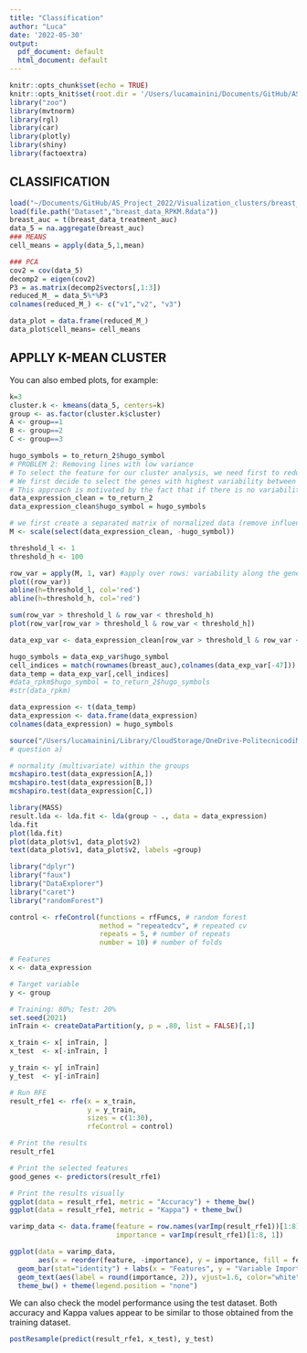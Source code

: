 ```yaml
---
title: "Classification"
author: "Luca"
date: '2022-05-30'
output:
  pdf_document: default
  html_document: default
---
```


```r
knitr::opts_chunk$set(echo = TRUE)
knitr::opts_knit$set(root.dir = '/Users/lucamainini/Documents/GitHub/AS_Project_2022')
library("zoo")
library(mvtnorm)
library(rgl)
library(car)
library(plotly)
library(shiny)
library(factoextra)
```

## CLASSIFICATION
```r
load("~/Documents/GitHub/AS_Project_2022/Visualization_clusters/breast_auc_data.Rdata")
load(file.path("Dataset","breast_data_RPKM.Rdata"))
breast_auc = t(breast_data_treatment_auc)
data_5 = na.aggregate(breast_auc)
### MEANS
cell_means = apply(data_5,1,mean)

### PCA
cov2 = cov(data_5)
decomp2 = eigen(cov2)
P3 = as.matrix(decomp2$vectors[,1:3])
reduced_M_ = data_5%*%P3
colnames(reduced_M_) <- c("v1","v2", "v3")

data_plot = data.frame(reduced_M_)
data_plot$cell_means= cell_means
```

##  APPLLY K-MEAN CLUSTER

You can also embed plots, for example:

```r
k=3
cluster.k <- kmeans(data_5, centers=k)
group <- as.factor(cluster.k$cluster)
A <- group==1
B <- group==2
C <- group==3
```


```r
hugo_symbols = to_return_2$hugo_symbol
# PROBLEM 2: Removing lines with low variance
# To select the feature for our cluster analysis, we need first to reduce the number of genes considered.
# We first decide to select the genes with highest variability between the different cell lines
# This approach is motivated by the fact that if there is no variability between the different observations, cluster won't be possible
data_expression_clean = to_return_2
data_expression_clean$hugo_symbol = hugo_symbols

# we first create a separated matrix of normalized data (remove influence of patient)
M <- scale(select(data_expression_clean, -hugo_symbol)) 

threshold_l <- 1
threshold_h <- 100 

row_var = apply(M, 1, var) #apply over rows: variability along the genes
plot((row_var))
abline(h=threshold_l, col='red')
abline(h=threshold_h, col='red')

sum(row_var > threshold_l & row_var < threshold_h)
plot(row_var[row_var > threshold_l & row_var < threshold_h])

data_exp_var <- data_expression_clean[row_var > threshold_l & row_var < threshold_h,]
```

```r
hugo_symbols = data_exp_var$hugo_symbol
cell_indices = match(rownames(breast_auc),colnames(data_exp_var[-47]))
data_temp = data_exp_var[,cell_indices]
#data_rpkm$hugo_symbol = to_return_2$hugo_symbols
#str(data_rpkm)
```

```r
data_expression <- t(data_temp)
data_expression <- data.frame(data_expression)
colnames(data_expression) = hugo_symbols
```


```r
source("/Users/lucamainini/Library/CloudStorage/OneDrive-PolitecnicodiMilano/Applied Statistics/Exam notebook/functions.R") ##for mcshapiro.test
# question a)

# normality (multivariate) within the groups
mcshapiro.test(data_expression[A,])
mcshapiro.test(data_expression[B,])
mcshapiro.test(data_expression[C,])

```

```r
library(MASS)
result.lda <- lda.fit <- lda(group ~ ., data = data_expression)
lda.fit
plot(lda.fit)
plot(data_plot$v1, data_plot$v2)
text(data_plot$v1, data_plot$v2, labels =group)
```

```r
library("dplyr")
library("faux")
library("DataExplorer")
library("caret")
library("randomForest")
```

```r
control <- rfeControl(functions = rfFuncs, # random forest
                      method = "repeatedcv", # repeated cv
                      repeats = 5, # number of repeats
                      number = 10) # number of folds
```

```r
# Features
x <- data_expression 

# Target variable
y <- group

# Training: 80%; Test: 20%
set.seed(2021)
inTrain <- createDataPartition(y, p = .80, list = FALSE)[,1]

x_train <- x[ inTrain, ]
x_test  <- x[-inTrain, ]

y_train <- y[ inTrain]
y_test  <- y[-inTrain]
```

```r
# Run RFE
result_rfe1 <- rfe(x = x_train, 
                   y = y_train, 
                   sizes = c(1:30),
                   rfeControl = control)

# Print the results
result_rfe1

# Print the selected features
good_genes <- predictors(result_rfe1)

# Print the results visually
ggplot(data = result_rfe1, metric = "Accuracy") + theme_bw()
ggplot(data = result_rfe1, metric = "Kappa") + theme_bw()
```

```r
varimp_data <- data.frame(feature = row.names(varImp(result_rfe1))[1:8],
                          importance = varImp(result_rfe1)[1:8, 1])

ggplot(data = varimp_data, 
       aes(x = reorder(feature, -importance), y = importance, fill = feature)) +
  geom_bar(stat="identity") + labs(x = "Features", y = "Variable Importance") + 
  geom_text(aes(label = round(importance, 2)), vjust=1.6, color="white", size=4) + 
  theme_bw() + theme(legend.position = "none")
```

We can also check the model performance using the test dataset. Both accuracy and Kappa values appear to be similar to those obtained from the training dataset.

```r
postResample(predict(result_rfe1, x_test), y_test)
```

